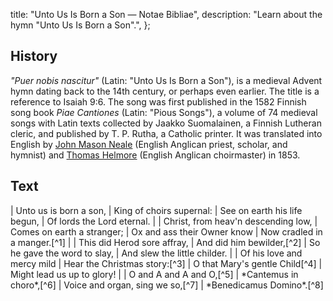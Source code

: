   title: "Unto Us Is Born a Son — Notae Bibliae",
  description: "Learn about the hymn \"Unto Us Is Born a Son\".",
};

<Initial text="Unto Us Is Born a Son" />

## History

*"Puer nobis nascitur"* (Latin: "Unto Us Is Born a Son"), is a medieval Advent hymn dating back to the 14th century, or perhaps even earlier. The title is a reference to Isaiah 9:6. The song was first published in the 1582 Finnish song book *Piae Cantiones* (Latin: "Pious Songs"), a volume of 74 medieval songs with Latin texts collected by Jaakko Suomalainen, a Finnish Lutheran cleric, and published by T. P. Rutha, a Catholic printer. It was translated into English by [John Mason Neale](/liturgy/music/composers/john-mason-neale) (English Anglican priest, scholar, and hymnist) and [Thomas Helmore](/liturgy/music/composers/thomas-helmore) (English Anglican choirmaster) in 1853.

## Text

<Poetry>
|  Unto us is born a son,
|  King of choirs supernal:
|  See on earth his life begun,
|  Of lords the Lord eternal.
|
|  Christ, from heav'n descending low,
|  Comes on earth a stranger;
|  Ox and ass their Owner know
|  Now cradled in a manger.[^1]
|
|  This did Herod sore affray,
|  And did him bewilder,[^2]
|  So he gave the word to slay,
|  And slew the little childer.
|
|  Of his love and mercy mild
|  Hear the Christmas story:[^3]
|  O that Mary's gentle Child[^4]
|  Might lead us up to glory!
|
|  O and A and A and O,[^5]
|  *Cantemus in choro*,[^6]
|  Voice and organ, sing we so,[^7]
|  *Benedicamus Domino*.[^8]
</Poetry>

[^1]: Or "Becradled in a manger"
[^2]: Or "And grievously bewilder"
[^3]: Or "This the Christmas story"
[^4]: Or "And O that Mary's gentle Child"
[^5]: Alpha and Omega (cf. Rev 22:13)
[^6]: “Let us sing in the choir,” or alternatively, *Cum cantibus in choro*, meaning “with songs in the choir.”
[^7]: Or "Let our merry organ go"
[^8]: "Let us bless the Lord"
